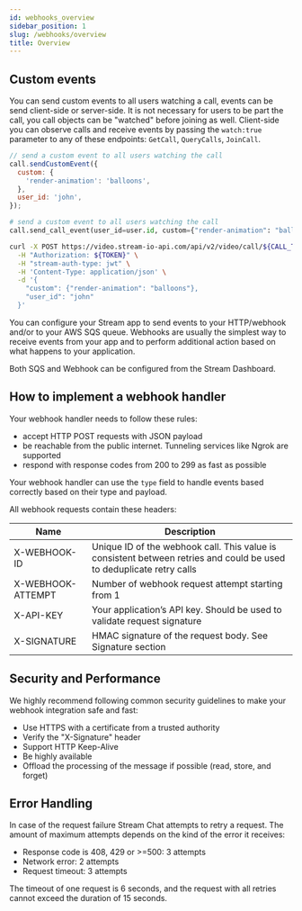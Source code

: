 ```yaml
---
id: webhooks_overview
sidebar_position: 1
slug: /webhooks/overview
title: Overview
---
```



## Custom events

You can send custom events to all users watching a call, events can be send client-side or server-side. It is not necessary for users to be part the call, you call objects can be "watched" before joining as well.
Client-side you can observe calls and receive events by passing the `watch:true` parameter to any of these endpoints: `GetCall`, `QueryCalls`, `JoinCall`.

<Tabs groupId="examples">
<TabItem value="js" label="JavaScript">

```js
// send a custom event to all users watching the call
call.sendCustomEvent({
  custom: {
    'render-animation': 'balloons',
  },
  user_id: 'john',
});
```

</TabItem>
<TabItem value="py" label="Python">

```py
# send a custom event to all users watching the call
call.send_call_event(user_id=user.id, custom={"render-animation": "balloons"})
```

</TabItem>
<TabItem value="curl" label="cURL">

```bash
curl -X POST https://video.stream-io-api.com/api/v2/video/call/${CALL_TYPE}/${CALL_ID}/event?api_key=${API_KEY} \
  -H "Authorization: ${TOKEN}" \
  -H "stream-auth-type: jwt" \
  -H 'Content-Type: application/json' \
  -d '{
    "custom": {"render-animation": "balloons"},
    "user_id": "john"
  }'
```

</TabItem>
</Tabs>

You can configure your Stream app to send events to your HTTP/webhook and/or to your AWS SQS queue. Webhooks are usually
the simplest way to receive events from your app and to perform additional action based on what happens to your application.

Both SQS and Webhook can be configured from the Stream Dashboard.

## How to implement a webhook handler

Your webhook handler needs to follow these rules:

- accept HTTP POST requests with JSON payload
- be reachable from the public internet. Tunneling services like Ngrok are supported
- respond with response codes from 200 to 299 as fast as possible

Your webhook handler can use the `type` field to handle events based correctly based on their type and payload.

All webhook requests contain these headers:

| Name              | Description                                                                                                          |
| ----------------- | -------------------------------------------------------------------------------------------------------------------- |
| X-WEBHOOK-ID      | Unique ID of the webhook call. This value is consistent between retries and could be used to deduplicate retry calls |
| X-WEBHOOK-ATTEMPT | Number of webhook request attempt starting from 1                                                                    |
| X-API-KEY         | Your application’s API key. Should be used to validate request signature                                             |
| X-SIGNATURE       | HMAC signature of the request body. See Signature section                                                            |

## Security and Performance

We highly recommend following common security guidelines to make your webhook integration safe and fast:

- Use HTTPS with a certificate from a trusted authority
- Verify the "X-Signature" header
- Support HTTP Keep-Alive
- Be highly available
- Offload the processing of the message if possible (read, store, and forget)

## Error Handling

In case of the request failure Stream Chat attempts to retry a request. The amount of maximum attempts depends on the kind of the error it receives:

- Response code is 408, 429 or >=500: 3 attempts
- Network error: 2 attempts
- Request timeout: 3 attempts

The timeout of one request is 6 seconds, and the request with all retries cannot exceed the duration of 15 seconds.
